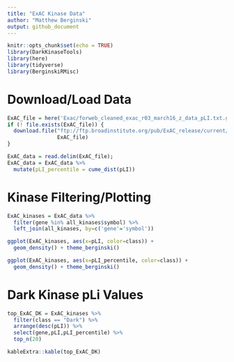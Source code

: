 ```yaml
---
title: "ExAC Kinase Data"
author: "Matthew Berginski"
output: github_document
---
```


```r
knitr::opts_chunk$set(echo = TRUE)
library(DarkKinaseTools)
library(here)
library(tidyverse)
library(BerginskiRMisc)
```

# Download/Load Data

```r
ExAC_file = here('Exac/forweb_cleaned_exac_r03_march16_z_data_pLI.txt.gz')
if (! file.exists(ExAC_file)) {
  download.file("ftp://ftp.broadinstitute.org/pub/ExAC_release/current/manuscript_data/forweb_cleaned_exac_r03_march16_z_data_pLI.txt.gz",
                ExAC_file)
}

ExAC_data = read.delim(ExAC_file);
ExAC_data = ExAC_data %>%
  mutate(pLI_percentile = cume_dist(pLI))
```

# Kinase Filtering/Plotting

```r
ExAC_kinases = ExAC_data %>% 
  filter(gene %in% all_kinases$symbol) %>%
  left_join(all_kinases, by=c('gene'='symbol'))

ggplot(ExAC_kinases, aes(x=pLI, color=class)) + 
  geom_density() + theme_berginski()

ggplot(ExAC_kinases, aes(x=pLI_percentile, color=class)) + 
  geom_density() + theme_berginski()
```

# Dark Kinase pLi Values

```r
top_ExAC_DK = ExAC_kinases %>% 
  filter(class == "Dark") %>%
  arrange(desc(pLI)) %>%
  select(gene,pLI,pLI_percentile) %>%
  top_n(20)

kableExtra::kable(top_ExAC_DK)
```

